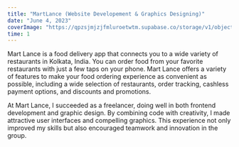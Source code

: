 ```yaml
---
title: "MartLance (Website Developement & Graphics Designing)"
date: "June 4, 2023"
coverImage: "https://qpzsjmjzjfmluroetwtm.supabase.co/storage/v1/object/public/sagarcodes/clients/martlance.png"
time: 1
---
```


Mart Lance is a food delivery app that connects you to a wide variety of restaurants in Kolkata, India. You can order food from your favorite restaurants with just a few taps on your phone. Mart Lance offers a variety of features to make your food ordering experience as convenient as possible, including a wide selection of restaurants, order tracking, cashless payment options, and discounts and promotions.

At Mart Lance, I succeeded as a freelancer, doing well in both frontend development and graphic design. By combining code with creativity, I made attractive user interfaces and compelling graphics. This experience not only improved my skills but also encouraged teamwork and innovation in the group.
